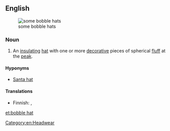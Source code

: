 ==English==
[[File:Fleece hats.jpg|thumb|some bobble hats]]

===Noun===
{{en-noun}}

# An [[insulating]] [[hat]] with one or more [[decorative]] pieces of spherical [[fluff]] at the [[peak]].

====Hyponyms====
* [[Santa hat]]

====Translations====
{{trans-top|insulating hat with decorative fluff at the peak}}
* Finnish: {{t+|fi|pipo}}, {{t+|fi|myssy}}
{{trans-mid}}
{{trans-bottom}}

[[Category:en:Headwear]]

[[et:bobble hat]]